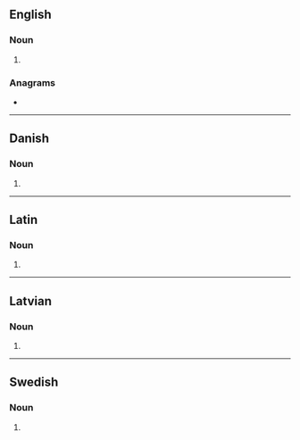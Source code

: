 {{also|álgebras}}
==English==

===Noun===
{{head|en|noun form}}

# {{plural of|algebra|lang=en}}

===Anagrams===
* {{anagrams|en|a=aabeglrs|Labarges|sargable}}

----

==Danish==

===Noun===
{{head|da|noun form}}

# {{inflection of|da|algebra||indef|gen|s}}

----

==Latin==

===Noun===
{{la-noun-form|algebrās}}

# {{inflection of|algebra||acc|p|lang=la}}

----

==Latvian==

===Noun===
{{head|lv|noun form|g=f}}

# {{lv-inflection of|algebra|gen|s}}

----

==Swedish==

===Noun===
{{head|sv|noun form}}

# {{sv-noun-form-indef-gen|algebra}}